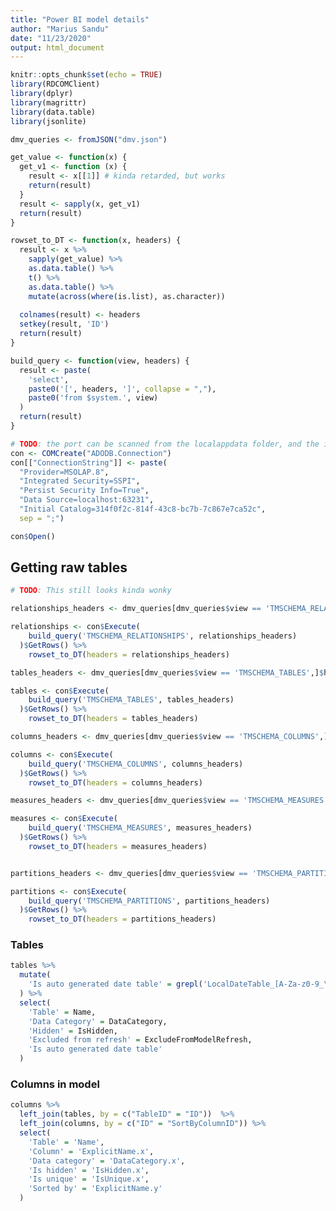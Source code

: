 ```yaml
---
title: "Power BI model details"
author: "Marius Sandu"
date: "11/23/2020"
output: html_document
---
```


```r
knitr::opts_chunk$set(echo = TRUE)
library(RDCOMClient)
library(dplyr)
library(magrittr)
library(data.table)
library(jsonlite)

dmv_queries <- fromJSON("dmv.json")

get_value <- function(x) {
  get_v1 <- function (x) {
    result <- x[[1]] # kinda retarded, but works
    return(result) 
  }
  result <- sapply(x, get_v1)
  return(result)
}

rowset_to_DT <- function(x, headers) {
  result <- x %>%
    sapply(get_value) %>%
    as.data.table() %>%
    t() %>%
    as.data.table() %>%
    mutate(across(where(is.list), as.character))
  
  colnames(result) <- headers
  setkey(result, 'ID')
  return(result)
}

build_query <- function(view, headers) {
  result <- paste(
    'select',
    paste0('[', headers, ']', collapse = ","),
    paste0('from $system.', view)
  )
  return(result)
}

```


```r
# TODO: the port can be scanned from the localappdata folder, and the initial catalogue retrieved via a DMV query
con <- COMCreate("ADODB.Connection")
con[["ConnectionString"]] <- paste(
  "Provider=MSOLAP.8",
  "Integrated Security=SSPI",
  "Persist Security Info=True",
  "Data Source=localhost:63231",
  "Initial Catalog=314f0f2c-814f-43c8-bc7b-7c867e7ca52c",
  sep = ";")

con$Open()
``` 

## Getting raw tables

```r
# TODO: This still looks kinda wonky

relationships_headers <- dmv_queries[dmv_queries$view == 'TMSCHEMA_RELATIONSHIPS',]$headers[[1]]

relationships <- con$Execute(
    build_query('TMSCHEMA_RELATIONSHIPS', relationships_headers)
  )$GetRows() %>%
    rowset_to_DT(headers = relationships_headers)

tables_headers <- dmv_queries[dmv_queries$view == 'TMSCHEMA_TABLES',]$headers[[1]]

tables <- con$Execute(
    build_query('TMSCHEMA_TABLES', tables_headers)
  )$GetRows() %>%
    rowset_to_DT(headers = tables_headers)

columns_headers <- dmv_queries[dmv_queries$view == 'TMSCHEMA_COLUMNS',]$headers[[1]]

columns <- con$Execute(
    build_query('TMSCHEMA_COLUMNS', columns_headers)
  )$GetRows() %>%
    rowset_to_DT(headers = columns_headers) 

measures_headers <- dmv_queries[dmv_queries$view == 'TMSCHEMA_MEASURES',]$headers[[1]]

measures <- con$Execute(
    build_query('TMSCHEMA_MEASURES', measures_headers)
  )$GetRows() %>%
    rowset_to_DT(headers = measures_headers)


partitions_headers <- dmv_queries[dmv_queries$view == 'TMSCHEMA_PARTITIONS',]$headers[[1]]

partitions <- con$Execute(
    build_query('TMSCHEMA_PARTITIONS', partitions_headers)
  )$GetRows() %>%
    rowset_to_DT(headers = partitions_headers)

```

### Tables

```r
tables %>%
  mutate(
    'Is auto generated date table' = grepl('LocalDateTable_[A-Za-z0-9_\\-]{36}', Name )
  ) %>%
  select(
    'Table' = Name,
    'Data Category' = DataCategory,
    'Hidden' = IsHidden,
    'Excluded from refresh' = ExcludeFromModelRefresh,
    'Is auto generated date table'
  )
```
### Columns in model

```r
columns %>%
  left_join(tables, by = c("TableID" = "ID"))  %>%
  left_join(columns, by = c("ID" = "SortByColumnID")) %>%
  select(
    'Table' = 'Name',
    'Column' = 'ExplicitName.x',
    'Data category' = 'DataCategory.x',
    'Is hidden' = 'IsHidden.x',
    'Is unique' = 'IsUnique.x',
    'Sorted by' = 'ExplicitName.y'
  )

```

